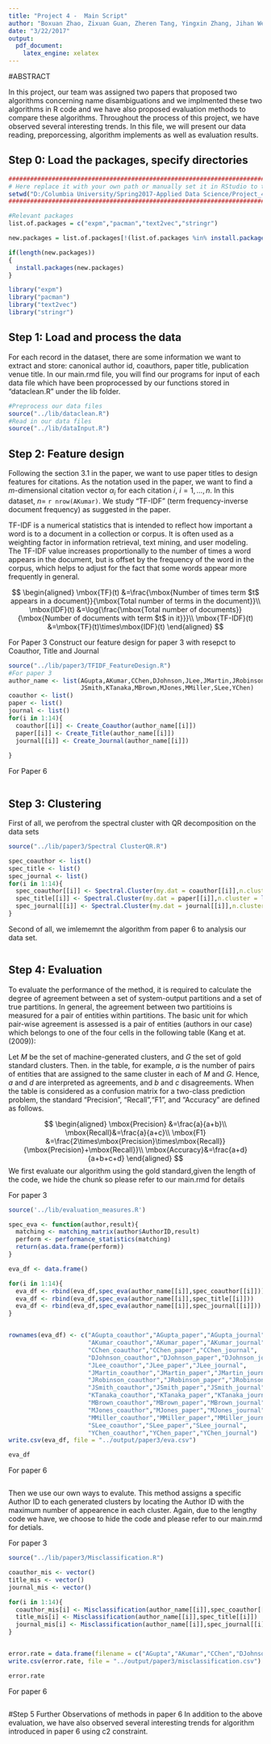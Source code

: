 ```yaml
---
title: "Project 4 -  Main Script"
author: "Boxuan Zhao, Zixuan Guan, Zheren Tang, Yingxin Zhang, Jihan Wei"
date: "3/22/2017"
output: 
  pdf_document: 
    latex_engine: xelatex
---
```

#ABSTRACT

In this project, our team was assigned two papers that proposed two algorithms concerning name disambiguations and we implmented these two algorithms in R code and we have also proposed evaluation methods to compare these algorithms. Throughout the process of this project, we have observed several interesting trends. In this file, we will present our data reading, preporcessing, algorithm implements as well as evaluation results.


## Step 0: Load the packages, specify directories

```r
##########################################################################################################
# Here replace it with your own path or manually set it in RStudio to the lib folder                     #
setwd("D:/Columbia University/Spring2017-Applied Data Science/Project_4_Bz2290/Spr2017-proj4-team13/lib")#
##########################################################################################################

#Relevant packages
list.of.packages = c("expm","pacman","text2vec","stringr")

new.packages = list.of.packages[!(list.of.packages %in% install.packages()[,"Package"])]

if(length(new.packages))
{
  install.packages(new.packages)
}

library("expm")
library("pacman")
library("text2vec")
library("stringr")
```

## Step 1: Load and process the data

For each record in the dataset, there are some information we want to extract and store: canonical author id, coauthors, paper title, publication venue title. 
In our main.rmd file, you will find our programs for input of each data file which have been proprocessed by our functions stored in "dataclean.R" under the lib folder.

```r
#Preprocess our data files
source("../lib/dataclean.R")
#Read in our data files
source("../lib/dataInput.R")
```

## Step 2: Feature design

Following the section 3.1 in the paper, we want to use paper titles to design features for citations. As the notation used in the paper, we want to find a $m$-dimensional citation vector $\alpha_i$ for each citation $i$, $i=1,...,n$. In this dataset, $n=$ `r nrow(AKumar)`. We study "TF-IDF" (term frequency-inverse document frequency) as suggested in the paper.

TF-IDF is a numerical statistics that is intended to reflect how important a word is to a document in a collection or corpus. It is often used as a weighting factor in information retrieval, text mining, and user modeling. The TF-IDF value increases proportionally to the number of times a word appears in the document, but is offset by the frequency of the word in the corpus, which helps to adjust for the fact that some words appear more frequently in general.

$$
\begin{aligned}
\mbox{TF}(t) &=\frac{\mbox{Number of times term $t$ appears in a document}}{\mbox{Total number of terms in the document}}\\
\mbox{IDF}(t) &=\log{\frac{\mbox{Total number of documents}}{\mbox{Number of documents with term $t$ in it}}}\\
\mbox{TF-IDF}(t) &=\mbox{TF}(t)\times\mbox{IDF}(t)
\end{aligned}
$$

For Paper 3
Construct our feature design for paper 3 with resepct to Coauthor, Title and Journal

```r
source("../lib/paper3/TFIDF_FeatureDesign.R")
#For paper 3
author_name <- list(AGupta,AKumar,CChen,DJohnson,JLee,JMartin,JRobinson,
                    JSmith,KTanaka,MBrown,MJones,MMiller,SLee,YChen)
coauthor <- list()
paper <- list()
journal <- list()
for(i in 1:14){
  coauthor[[i]] <- Create_Coauthor(author_name[[i]])
  paper[[i]] <- Create_Title(author_name[[i]])
  journal[[i]] <- Create_Journal(author_name[[i]])
  
}
```

For Paper 6
```r

```



## Step 3: Clustering

First of all, we perofrom the spectral cluster with QR decomposition on the data sets
```r
source("../lib/paper3/Spectral ClusterQR.R")

spec_coauthor <- list()
spec_title <- list()
spec_journal <- list()
for(i in 1:14){
  spec_coauthor[[i]] <- Spectral.Cluster(my.dat = coauthor[[i]],n.cluster = length(unique(author_name[[i]]$AuthorID)))
  spec_title[[i]] <- Spectral.Cluster(my.dat = paper[[i]],n.cluster = length(unique(author_name[[i]]$AuthorID)))
  spec_journal[[i]] <- Spectral.Cluster(my.dat = journal[[i]],n.cluster = length(unique(author_name[[i]]$AuthorID)))
}

```

Second of all, we imlememnt the algorithm from paper 6 to analysis our data set. 
```r

```

## Step 4: Evaluation

To evaluate the performance of the method, it is required to calculate the degree of agreement between a set of system-output partitions and a set of true partitions. In general, the agreement between two partitioins is measured for a pair of entities within partitions. The basic unit for which pair-wise agreement is assessed is a pair of entities (authors in our case) which belongs to one of the four cells in the following table (Kang et at.(2009)):

\includegraphics[width=500pt]{matching_matrix.png}

Let $M$ be the set of machine-generated clusters, and $G$ the set of gold standard clusters. Then. in the table, for example, $a$ is the number of pairs of entities that are assigned to the same cluster in each of $M$ and $G$. Hence, $a$ and $d$ are interpreted as agreements, and $b$ and $c$ disagreements. When the table is considered as a confusion matrix for a two-class prediction problem, the standard "Precision", "Recall","F1", and "Accuracy" are defined as follows.

$$
\begin{aligned}
\mbox{Precision} &=\frac{a}{a+b}\\
\mbox{Recall}&=\frac{a}{a+c}\\
\mbox{F1} &=\frac{2\times\mbox{Precision}\times\mbox{Recall}}{\mbox{Precision}+\mbox{Recall}}\\
\mbox{Accuracy}&=\frac{a+d}{a+b+c+d}
\end{aligned}
$$
We first evaluate our algorithm using the gold standard,given the length of the code, we hide the chunk so please refer to our main.rmd for details

For paper 3
```r
source('../lib/evaluation_measures.R')

spec_eva <- function(author,result){
  matching <- matching_matrix(author$AuthorID,result)
  perform <- performance_statistics(matching)
  return(as.data.frame(perform))
}

eva_df <- data.frame()

for(i in 1:14){
  eva_df <- rbind(eva_df,spec_eva(author_name[[i]],spec_coauthor[[i]]))
  eva_df <- rbind(eva_df,spec_eva(author_name[[i]],spec_title[[i]]))
  eva_df <- rbind(eva_df,spec_eva(author_name[[i]],spec_journal[[i]]))
}


rownames(eva_df) <- c("AGupta_coauthor","AGupta_paper","AGupta_journal",
                      "AKumar_coauthor","AKumar_paper","AKumar_journal",
                      "CChen_coauthor","CChen_paper","CChen_journal",
                      "DJohnson_coauthor","DJohnson_paper","DJohnson_journal",
                      "JLee_coauthor","JLee_paper","JLee_journal",
                      "JMartin_coauthor","JMartin_paper","JMartin_journal",
                      "JRobinson_coauthor","JRobinson_paper","JRobinson_journal",
                      "JSmith_coauthor","JSmith_paper","JSmith_journal",
                      "KTanaka_coauthor","KTanaka_paper","KTanaka_journal",
                      "MBrown_coauthor","MBrown_paper","MBrown_journal",
                      "MJones_coauthor","MJones_paper","MJones_journal",
                      "MMiller_coauthor","MMiller_paper","MMiller_journal",
                      "SLee_coauthor","SLee_paper","SLee_journal",
                      "YChen_coauthor","YChen_paper","YChen_journal")
write.csv(eva_df, file = "../output/paper3/eva.csv")
```
```r
eva_df
```



For paper 6
```r

```

Then we use our own ways to evalute. This method assigns a specific Author ID to each generated clusters by locating the Author ID with the maximum number of appearence in each cluster. Again, due to the lengthy code we have, we choose to hide the code and please refer to our main.rmd for detials.

For paper 3
```r
source("../lib/paper3/Misclassification.R")

coauthor_mis <- vector()
title_mis <- vector()
journal_mis <- vector()

for(i in 1:14){
  coauthor_mis[i] <- Misclassification(author_name[[i]],spec_coauthor[[i]])
  title_mis[i] <- Misclassification(author_name[[i]],spec_title[[i]])
  journal_mis[i] <- Misclassification(author_name[[i]],spec_journal[[i]])
}


error.rate = data.frame(filename = c("AGupta","AKumar","CChen","DJohnson","JLee","JMartin","JRobinson","JSmith","KTanaka","MBrown","MJones","MMiller","SLee","YChen"), Coauthor = coauthor_mis, Journal= journal_mis, Title=title_mis)
write.csv(error.rate, file = "../output/paper3/misclassification.csv")
```
```r
error.rate
```


For paper 6
```r

```

#Step 5 Further Observations of methods in paper 6
In addition to the above evaluation, we have also observed several interesting trends for algorithm introduced in paper 6 using c2 constraint.
```r

```

